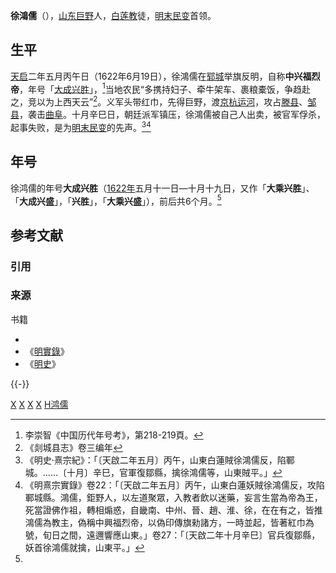 '''徐鴻儒'''（{{bd||？|1622年|12月23日||catIdx=X}}），[[山東等處承宣布政使司|山东]][[巨野县|巨野]]人，[[白莲教|白莲教]]徒，[[明末民变|明末民变]]首领。

== 生平 ==
[[天启_(明朝)|天启]]二年五月丙午日（1622年6月19日），徐鴻儒在[[郓城县|郓城]]举旗反明，自称'''中兴福烈帝'''，年号「[[大成兴胜|大成兴胜]]」，<ref name="李崇智">李崇智《中国历代年号考》，第218-219頁。</ref>当地农民“多携持妇子、牵牛架车、裹粮橐饭，争趋赴之，竞以为上西天云”<ref>《剡城县志》卷三编年</ref>。义军头带红巾，先得巨野，渡[[京杭运河|京杭运河]]，攻占[[滕县|滕县]]、[[邹县|邹县]]，袭击[[曲阜市|曲阜]]。十月辛巳日，朝廷派军镇压，徐鴻儒被自己人出卖，被官军俘杀，起事失败，是为[[明末民变|明末民变]]的先声。<ref>《明史·熹宗紀》：「〔天啟二年五月〕丙午，山東白蓮賊徐鴻儒反，陷鄆城。……〔十月〕辛巳，官軍復鄒縣，擒徐鴻儒等，山東賊平。」</ref><ref>《明熹宗實錄》卷22：「〔天啟二年五月〕丙午，山東白蓮妖賊徐鴻儒反，攻陷鄆城縣。鴻儒，鉅野人，以左道聚眾，入教者飲以迷藥，妄言生當為帝為王，死當證佛作祖，轉相煽惑，自畿南、中州、晉、趙、淮、徐，在在有之，皆推鴻儒為教主，偽稱中興福烈帝，以偽印傳旗勑諸方，一時並起，皆著紅巾為號，旬日之間，遠邇響應山東。」卷27：「〔天啟二年十月辛巳〕官兵復鄒縣，妖首徐鴻儒就擒，山東平。」</ref>

== 年号 ==
徐鸿儒的年号'''大成兴胜'''（[[1622年|1622年]]五月十一日—十月十九日，又作「'''大乘兴胜'''」、「'''大成兴盛'''」，「'''兴胜'''」，「'''大乘兴盛'''」），前后共6个月。<ref name="李崇智"/>

== 参考文献 ==
=== 引用 ===
{{Reflist|2}}

=== 来源 ===
; 书籍
*{{Cite book zh | author = 李崇智 | title = 中国历代年号考 | format =| url =| date = 2004年12月 | publisher = 中华书局 | location = 北京 | id=ISBN 7101025129}}
* 《[[明實錄|明實錄]]》
* 《[[明史|明史]]》

{{-}}
{{明朝历史事件}}
{{中國民變起事領袖}}
[[Category:明末民变政权皇帝|X]]
[[Category:明朝白莲教人物|X]]
[[Category:明朝被處決者|X]]
[[Category:巨野人|X]]
[[Category:徐姓|H鸿儒]]